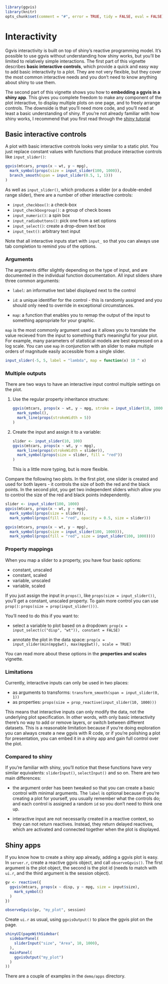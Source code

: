 <!--
%\VignetteEngine{knitr}
%\VignetteIndexEntry{Interactivity}
-->

```r
library(ggvis)
library(knitr)
opts_chunk$set(comment = "#", error = TRUE, tidy = FALSE, eval = FALSE)
```

# Interactivity

Ggvis interactivity is built on top of shiny's reactive programming 
model. It's possible to use ggvis without understanding how shiny works,
but you'll be limited to relatively simple interactions. The first part of
this vignette describes __basic interactive controls__, which provide a quick 
and easy way to add basic interactivity to a plot. They are not very flexible, 
but they cover the most common interactive needs and you don't need to know 
anything about shiny to use them.

The second part of this vignette shows you how to __embedding a ggvis in a shiny
app__.  This gives you complete freedom to make any component of the plot 
interactive, to display multiple plots on one page, and to freely arrange 
controls. The downside is that you'll need more code, and you'll need at
least a basic understanding of shiny. If you're not already familiar with
how shiny works, I recommend that you first read through the 
[shiny tutorial](http://rstudio.github.io/shiny/tutorial/)

## Basic interactive controls

A plot with basic interactive controls looks very similar to a static plot.
You just replace constant values with functions that produce interactive 
controls like `input_slider()`:

```r
ggvis(mtcars, props(x ~ wt, y ~ mpg),
  mark_symbol(props(size = input_slider(100, 1000)),
  branch_smooth(span = input_slider(0.5, 1, 1)))
)
```

As well as `input_slider()`, which produces a slider (or a double-ended range 
slider), there are a number of other interactive controls:

* `input_checkbox()`: a check-box
* `input_checkboxgroup()`: a group of check boxes
* `input_numeric()`: a spin box
* `input_radiobuttons()`: pick one from a set options
* `input_select()`: create a drop-down text box
* `input_text()`: arbitrary text input

Note that all interactive inputs start with `input_` so that you can always use 
tab completion to remind you of the options.

### Arguments

The arguments differ slightly depending on the type of input, and are documented
in the individual function documentation. All input sliders share three common 
arguments:

* `label`: an informative text label displayed next to the control

* `id`: a unique identifier for the control - this is randomly assigned and 
   you should only need to override in exceptional circumstances.

* `map`: a function that enables you to remap the output of the input to 
  something appropriate for your graphic.

`map` is the most commonly argument used as it allows you to translate the value
recieved from the input to something that's meaningful for your plot. For 
example, many parameters of statistical models are best expressed on a log 
scale. You can use `map` in conjunction with an slider to make multiple orders
of magnitude easily accessible from a single slider.

```r
input_slider(-5, 5, label = "lambda", map = function(x) 10 ^ x)
```

### Multiple outputs

There are two ways to have an interactive input control multiple settings on
the plot.  

1.  Use the regular property inheritance structure:

    ```r
    ggvis(mtcars, props(x ~ wt, y ~ mpg, stroke = input_slider(10, 1000)),
      mark_symbol(),
      mark_line(props(strokeWidth = 5))
    )
    ```

2. Create the input and assign it to a variable:

    ```r
    slider <- input_slider(10, 100)
    ggvis(mtcars, props(x ~ wt, y ~ mpg),
      mark_line(props(strokeWidth = slider)),
      mark_symbol(props(size = slider, fill = "red"))
    )
    ```  
    
    This is a little more typing, but is more flexible.
  
Compare the following two plots. In the first plot, one slider is created and 
used for both layers - it controls the size of both the red and the black 
points. In the second plot, you get two independent sliders which allow you to
control the size of the red and black points independently.

```r
slider <- input_slider(100, 1000)
ggvis(mtcars, props(x ~ wt, y ~ mpg), 
  mark_symbol(props(size = slider)),
  mark_symbol(props(fill = "red", opacity = 0.5, size = slider)))

ggvis(mtcars, props(x ~ wt, y ~ mpg), 
  mark_symbol(props(size = input_slider(100, 1000))),
  mark_symbol(props(fill = "red", size = input_slider(100, 1000))))
```

### Property mappings

When you map a slider to a property, you have four basic options:

* constant, unscaled
* constant, scaled
* variable, unscaled
* variable, scaled

If you just assign the input in `props()`, like `props(size = input_slider())`, 
you'll get a constant, unscaled property. To gain more control you can use 
`prop()`: `props(size = prop(input_slider()))`.

You'll need to do this if you want to:

* select a variable to plot based on a dropdown: 
  `prop(x = input_select(c("disp", "wt")), constant = FALSE)`
  
* annotate the plot in the data space:
  `prop(x = input_slider(min(mpg$wt), max(mpg$wt)), scale = TRUE)`

You can read more about these options in the __properties and scales__ vignette.

### Limitations

Currently, interactive inputs can only be used in two places:

* as arguments to transforms: `transform_smooth(span = input_slider(0, 1))`
* as properties: `props(size = prop_reactive(input_slider(10, 1000)))`

This means that interactive inputs can only modify the data, not the underlying 
plot specification. In other words, with only basic interactivity there's no 
way to add or remove layers, or switch between different datasets. This is a 
reasonable limitation because if you're doing exploration you can always create 
a new ggvis with R code, or if you're polishing a plot for presentation, you 
can embed it in a shiny app and gain full control over the plot.

### Compared to shiny

If you're familiar with shiny, you'll notice that these functions have very
similar equivalents: `sliderInput()`, `selectInput()` and so on.  There are two
main differences:

* the argument order has been tweaked so that you can create a basic control 
  with minimal arguments. The `label` is optional because if you're creating a 
  plot for yourself, you usually remember what the controls do; and each control
  is assigned a random `id` so you don't need to think one up.

* interactive input are not necessarily created in a reactive context, so they
  can not return reactives. Instead, they return delayed reactives, which are
  activated and connected together when the plot is displayed.

## Shiny apps

If you know how to create a shiny app already, adding a ggvis plot is easy. In
`server.r`, create a reactive ggvis object, and call `observeGgvis()`. The 
first argument is the plot object, the second is the plot id (needs to match
with `ui.r`, and the third argument is the session object).

```r
gv <- reactive({
  ggvis(mtcars, props(x ~ disp, y ~ mpg, size = input$size),
    mark_symbol()
  )
})

observeGgvis(gv, "my_plot", session)
```

Create `ui.r` as usual, using `ggvisOutput()` to place the ggvis plot on the 
page.

```r
shinyUI(pageWithSidebar(
  sidebarPanel(
    sliderInput("size", "Area", 10, 1000),
  ),
  mainPanel(
    ggvisOutput("my_plot")
  )
))
```

There are a couple of examples in the `demo/apps` directory.